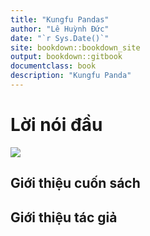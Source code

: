 ```yaml
--- 
title: "Kungfu Pandas"
author: "Lê Huỳnh Đức"
date: "`r Sys.Date()`"
site: bookdown::bookdown_site
output: bookdown::gitbook
documentclass: book
description: "Kungfu Panda"
---
```

# Lời nói đầu {-}

![](../images/index/cover.jpg)

## Giới thiệu cuốn sách {-}

## Giới thiệu tác giả {-}
